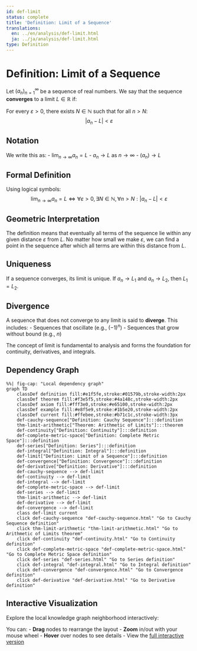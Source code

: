 ```yaml
---
id: def-limit
status: complete
title: 'Definition: Limit of a Sequence'
translations:
  en: ../en/analysis/def-limit.html
  ja: ../ja/analysis/def-limit.html
type: Definition
---
```


# Definition: Limit of a Sequence {#def-limit}

Let $(a_n)_{n=1}^{\infty}$ be a sequence of real numbers. We say that the sequence **converges** to a limit $L \in \mathbb{R}$ if:

For every $\varepsilon > 0$, there exists $N \in \mathbb{N}$ such that for all $n > N$:
$$|a_n - L| < \varepsilon$$

## Notation

We write this as:
- $\lim_{n \to \infty} a_n = L$
- $a_n \to L$ as $n \to \infty$
- $(a_n) \to L$

## Formal Definition

Using logical symbols:
$$\lim_{n \to \infty} a_n = L \iff \forall \varepsilon > 0, \exists N \in \mathbb{N}, \forall n > N : |a_n - L| < \varepsilon$$

## Geometric Interpretation

The definition means that eventually all terms of the sequence lie within any given distance $\varepsilon$ from $L$. No matter how small we make $\varepsilon$, we can find a point in the sequence after which all terms are within this distance from $L$.

## Uniqueness

If a sequence converges, its limit is unique. If $a_n \to L_1$ and $a_n \to L_2$, then $L_1 = L_2$.

## Divergence

A sequence that does not converge to any limit is said to **diverge**. This includes:
- Sequences that oscillate (e.g., $(-1)^n$)
- Sequences that grow without bound (e.g., $n$)

The concept of limit is fundamental to analysis and forms the foundation for continuity, derivatives, and integrals.

## Dependency Graph

```mermaid
%%| fig-cap: "Local dependency graph"
graph TD
    classDef definition fill:#e1f5fe,stroke:#01579b,stroke-width:2px
    classDef theorem fill:#f3e5f5,stroke:#4a148c,stroke-width:2px
    classDef axiom fill:#fff3e0,stroke:#e65100,stroke-width:2px
    classDef example fill:#e8f5e9,stroke:#1b5e20,stroke-width:2px
    classDef current fill:#ffebee,stroke:#b71c1c,stroke-width:3px
    def-cauchy-sequence["Definition: Cauchy Sequence"]:::definition
    thm-limit-arithmetic["Theorem: Arithmetic of Limits"]:::theorem
    def-continuity["Definition: Continuity"]:::definition
    def-complete-metric-space["Definition: Complete Metric Space"]:::definition
    def-series["Definition: Series"]:::definition
    def-integral["Definition: Integral"]:::definition
    def-limit["Definition: Limit of a Sequence"]:::definition
    def-convergence["Definition: Convergence"]:::definition
    def-derivative["Definition: Derivative"]:::definition
    def-cauchy-sequence --> def-limit
    def-continuity --> def-limit
    def-integral --> def-limit
    def-complete-metric-space --> def-limit
    def-series --> def-limit
    thm-limit-arithmetic --> def-limit
    def-derivative --> def-limit
    def-convergence --> def-limit
    class def-limit current
    click def-cauchy-sequence "def-cauchy-sequence.html" "Go to Cauchy Sequence definition"
    click thm-limit-arithmetic "thm-limit-arithmetic.html" "Go to Arithmetic of Limits theorem"
    click def-continuity "def-continuity.html" "Go to Continuity definition"
    click def-complete-metric-space "def-complete-metric-space.html" "Go to Complete Metric Space definition"
    click def-series "def-series.html" "Go to Series definition"
    click def-integral "def-integral.html" "Go to Integral definition"
    click def-convergence "def-convergence.html" "Go to Convergence definition"
    click def-derivative "def-derivative.html" "Go to Derivative definition"
```

## Interactive Visualization

Explore the local knowledge graph neighborhood interactively:

::: {.graph-viz data-id="def-limit" data-width="700" data-height="500"}
:::

You can:
- **Drag** nodes to rearrange the layout
- **Zoom** in/out with your mouse wheel
- **Hover** over nodes to see details
- View the [full interactive version](../../output/interactive/def-limit.html){target="_blank"}
